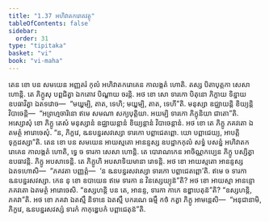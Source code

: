 ```yaml
---
title: "1.37 អហិវាតករោគវត្ថុ"
tableOfContents: false
sidebar:
  order: 31
type: "tipitaka"
basket: "vi"
book: "vi-maha"
---
```



<DynamicBreadcrumb />

<Division number="100" book="vi-maha">

<Paragraph number="440" book="vi-maha">
តេន ខោ បន សមយេន អញ្ញតរំ កុលំ អហិវាតករោគេន កាលង្កតំ ហោតិ. តស្ស បិតាបុត្តកា សេសា ហោន្តិ. តេ ភិក្ខូសុ បព្ពជិត្វា ឯកតោវ បិណ្ឌាយ ចរន្តិ. អថ ខោ សោ ទារកោ បិតុនោ ភិក្ខាយ ទិន្នាយ ឧបធាវិត្វា ឯតទវោច—  “មយ្ហម្បិ, តាត, ទេហិ; មយ្ហម្បិ, តាត, ទេហី”តិ. មនុស្សា ឧជ្ឈាយន្តិ ខិយ្យន្តិ វិបាចេន្តិ—  “អព្រហ្មចារិនោ ឥមេ សមណា សក្យបុត្តិយា. អយម្បិ ទារកោ ភិក្ខុនិយា ជាតោ”តិ. អស្សោសុំ ខោ ភិក្ខូ តេសំ មនុស្សានំ ឧជ្ឈាយន្តានំ ខិយ្យន្តានំ វិបាចេន្តានំ. អថ ខោ តេ ភិក្ខូ ភគវតោ ឯតមត្ថំ អារោចេសុំ. “ន, ភិក្ខវេ, ឩនបន្នរសវស្សោ ទារកោ បព្ពាជេតព្ពោ. យោ បព្ពាជេយ្យ, អាបត្តិ ទុក្កដស្សា”តិ.
</Paragraph>

<Paragraph number="441" book="vi-maha">
តេន ខោ បន សមយេន អាយស្មតោ អានន្ទស្ស ឧបដ្ឋាកកុលំ សទ្ធំ បសន្នំ អហិវាតករោគេន កាលង្កតំ ហោតិ, ទ្វេ ច ទារកា សេសា ហោន្តិ. តេ បោរាណកេន អាចិណ្ណកប្បេន ភិក្ខូ បស្សិត្វា ឧបធាវន្តិ. ភិក្ខូ អបសាទេន្តិ. តេ ភិក្ខូហិ អបសាទិយមានា រោទន្តិ. អថ ខោ អាយស្មតោ អានន្ទស្ស ឯតទហោសិ—  “ភគវតា បញ្ញត្តំ—  ‘ន ឩនបន្នរសវស្សោ ទារកោ បព្ពាជេតព្ពោ’តិ. ឥមេ ច ទារកា ឩនបន្នរសវស្សា. កេន នុ ខោ ឧបាយេន ឥមេ ទារកា ន វិនស្សេយ្យុន៑”តិ? អថ ខោ អាយស្មា អានន្ទោ ភគវតោ ឯតមត្ថំ អារោចេសិ. “ឧស្សហន្តិ បន តេ, អានន្ទ, ទារកា កាកេ ឧឌ្ឌាបេតុន៑”តិ? “ឧស្សហន្តិ, ភគវា”តិ. អថ ខោ ភគវា ឯតស្មឹ និទានេ ឯតស្មឹ បករណេ ធម្មឹ កថំ កត្វា ភិក្ខូ អាមន្តេសិ—  “អនុជានាមិ, ភិក្ខវេ, ឩនបន្នរសវស្សំ ទារកំ កាកុឌ្ឌេបកំ បព្ពាជេតុន៑”តិ.
</Paragraph>
</Division>
